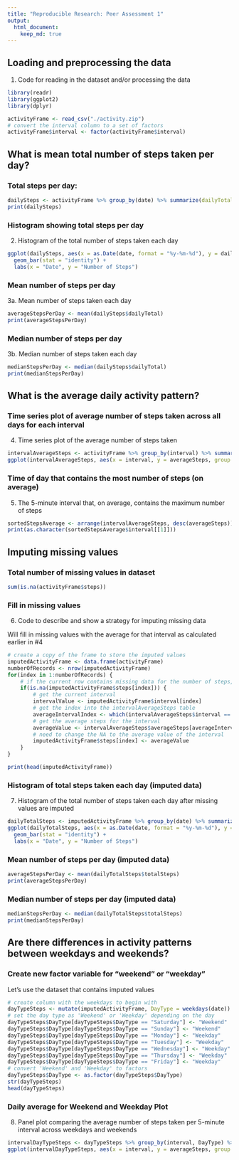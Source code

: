 ```yaml
---
title: "Reproducible Research: Peer Assessment 1"
output: 
  html_document:
    keep_md: true
---
```



## Loading and preprocessing the data

1. Code for reading in the dataset and/or processing the data

```r
library(readr)
library(ggplot2)
library(dplyr)

activityFrame <- read_csv("./activity.zip")
# convert the interval column to a set of factors
activityFrame$interval <- factor(activityFrame$interval)
```


## What is mean total number of steps taken per day?

### Total steps per day:

```r
dailySteps <- activityFrame %>% group_by(date) %>% summarize(dailyTotal = sum(steps, na.rm = TRUE))
print(dailySteps)
```

### Histogram showing total steps per day

2. Histogram of the total number of steps taken each day

```r
ggplot(dailySteps, aes(x = as.Date(date, format = "%y-%m-%d"), y = dailyTotal)) +
  geom_bar(stat = "identity") +
  labs(x = "Date", y = "Number of Steps")
```

### Mean number of steps per day

3a. Mean number of steps taken each day

```r
averageStepsPerDay <- mean(dailySteps$dailyTotal)
print(averageStepsPerDay)
```

### Median number of steps per day

3b. Median number of steps taken each day


```r
medianStepsPerDay <- median(dailySteps$dailyTotal)
print(medianStepsPerDay)
```


## What is the average daily activity pattern?

### Time series plot of average number of steps taken across all days for each interval

4. Time series plot of the average number of steps taken

```r
intervalAverageSteps <- activityFrame %>% group_by(interval) %>% summarize(averageSteps = mean(steps, na.rm = TRUE))
ggplot(intervalAverageSteps, aes(x = interval, y = averageSteps, group = 1)) + geom_line()
```

### Time of day that contains the most number of steps (on average)

5. The 5-minute interval that, on average, contains the maximum number of steps

```r
sortedStepsAverage <- arrange(intervalAverageSteps, desc(averageSteps))
print(as.character(sortedStepsAverage$interval[[1]]))
```

## Imputing missing values

### Total number of missing values in dataset

```r
sum(is.na(activityFrame$steps))
```

### Fill in missing values

6. Code to describe and show a strategy for imputing missing data

Will fill in missing values with the average for that interval as calculated earlier in #4

```r
# create a copy of the frame to store the imputed values
imputedActivityFrame <- data.frame(activityFrame)
numberOfRecords <- nrow(imputedActivityFrame)
for(index in 1:numberOfRecords) {
    # if the current row contains missing data for the number of steps, let's fix that
    if(is.na(imputedActivityFrame$steps[index])) {
        # get the current interval
        intervalValue <- imputedActivityFrame$interval[index]
        # get the index into the intervalAverageSteps table
        averageIntervalIndex <- which(intervalAverageSteps$interval == intervalValue)
        # get the average steps for the interval
        averageValue <- intervalAverageSteps$averageSteps[averageIntervalIndex]
        # need to change the NA to the average value of the interval
        imputedActivityFrame$steps[index] <- averageValue
    }
}

print(head(imputedActivityFrame))
```

### Histogram of total steps taken each day (imputed data)

7. Histogram of the total number of steps taken each day after missing values are imputed

```r
dailyTotalSteps <- imputedActivityFrame %>% group_by(date) %>% summarize(totalSteps = sum(steps, na.rm = TRUE))
ggplot(dailyTotalSteps, aes(x = as.Date(date, format = "%y-%m-%d"), y = totalSteps)) +
  geom_bar(stat = "identity") +
  labs(x = "Date", y = "Number of Steps")
```

### Mean number of steps per day (imputed data)

```r
averageStepsPerDay <- mean(dailyTotalSteps$totalSteps)
print(averageStepsPerDay)
```

### Median number of steps per day (imputed data)

```r
medianStepsPerDay <- median(dailyTotalSteps$totalSteps)
print(medianStepsPerDay)
```

## Are there differences in activity patterns between weekdays and weekends?

### Create new factor variable for "weekend" or "weekday"

Let's use the dataset that contains imputed values

```r
# create column with the weekdays to begin with
dayTypeSteps <- mutate(imputedActivityFrame, DayType = weekdays(date))
# set the day type as 'Weekend' or 'Weekday' depending on the day
dayTypeSteps$DayType[dayTypeSteps$DayType == "Saturday"] <- "Weekend"
dayTypeSteps$DayType[dayTypeSteps$DayType == "Sunday"] <- "Weekend"
dayTypeSteps$DayType[dayTypeSteps$DayType == "Monday"] <- "Weekday"
dayTypeSteps$DayType[dayTypeSteps$DayType == "Tuesday"] <- "Weekday"
dayTypeSteps$DayType[dayTypeSteps$DayType == "Wednesday"] <- "Weekday"
dayTypeSteps$DayType[dayTypeSteps$DayType == "Thursday"] <- "Weekday"
dayTypeSteps$DayType[dayTypeSteps$DayType == "Friday"] <- "Weekday"
# convert 'Weekend' and 'Weekday' to factors
dayTypeSteps$DayType <- as.factor(dayTypeSteps$DayType)
str(dayTypeSteps)
head(dayTypeSteps)
```

### Daily average for Weekend and Weekday Plot

8. Panel plot comparing the average number of steps taken per 5-minute interval across weekdays and weekends

```r
intervalDayTypeSteps <- dayTypeSteps %>% group_by(interval, DayType) %>% summarize(averageSteps = mean(steps, na.rm = TRUE))
ggplot(intervalDayTypeSteps, aes(x = interval, y = averageSteps, group = DayType)) + geom_line() + facet_grid(DayType ~ .)
```
